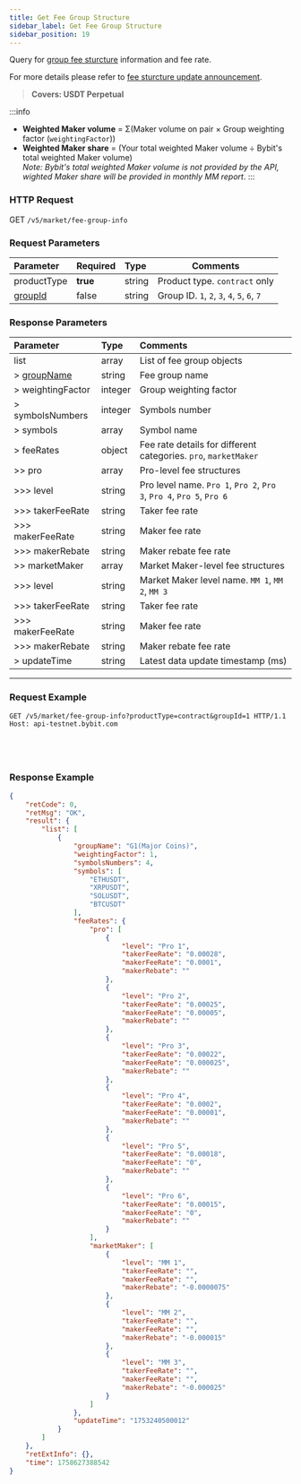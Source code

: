 ```yaml
---
title: Get Fee Group Structure
sidebar_label: Get Fee Group Structure
sidebar_position: 19
---
```


Query for [group fee sturcture](https://www.bybit.com/en/help-center/article/Group-Fee-Structure-Symbol-Grouping) information and fee rate.

For more details please refer to [fee sturcture update announcement](https://announcements.bybit.com/article/bybit-fee-structure-update-for-pro-and-market-maker-clients-blt06875b6d623e7581/).

> **Covers: USDT Perpetual**

:::info
* **Weighted Maker volume** = Σ(Maker volume on pair × Group weighting factor (`weightingFactor`))
* **Weighted Maker share** = (Your total weighted Maker volume ÷ Bybit's total weighted Maker volume)<br/>
*Note: Bybit's total weighted Maker volume is not provided by the API, wighted Maker share will be provided in monthly MM report*.
:::

### HTTP Request
GET `/v5/market/fee-group-info`

### Request Parameters
| Parameter   | Required | Type   | Comments                                |
|:------------|:---------|:-------|-----------------------------------------|
| productType | **true** | string | Product type. `contract` only |
| [groupId](../enum#groupid) | false    | string | Group ID. `1`, `2`, `3`, `4`, `5`, `6`, `7` |

### Response Parameters
| Parameter       | Type   | Comments |
|:------------------------|:-------|:---------|
| list            | array  | List of fee group objects |
| > [groupName](../enum#groupname) | string | Fee group name |
| > weightingFactor | integer | Group weighting factor |
| > symbolsNumbers | integer | Symbols number |
| > symbols       | array  | Symbol name |
| > feeRates      | object | Fee rate details for different categories. `pro`, `marketMaker` |
| >> pro          | array  | Pro-level fee structures |
| >>> level       | string | Pro level name. `Pro 1`, `Pro 2`, `Pro 3`, `Pro 4`, `Pro 5`, `Pro 6` |
| >>> takerFeeRate | string | Taker fee rate |
| >>> makerFeeRate | string | Maker fee rate |
| >>> makerRebate | string | Maker rebate fee rate |
| >> marketMaker  | array  | Market Maker-level fee structures |
| >>> level       | string | Market Maker level name. `MM 1`, `MM 2`, `MM 3` |
| >>> takerFeeRate | string | Taker fee rate |
| >>> makerFeeRate | string | Maker fee rate |
| >>> makerRebate | string | Maker rebate fee rate |
| > updateTime    | string | Latest data update timestamp (ms) |

---

### Request Example

<Tabs groupId="programming-languages">
<TabItem value="http" label="HTTP">

```http
GET /v5/market/fee-group-info?productType=contract&groupId=1 HTTP/1.1
Host: api-testnet.bybit.com
```

</TabItem>
<TabItem value="python" label="Python">

```python

```

</TabItem>
<TabItem value="Go" label="Go">

```go

```

</TabItem>
<TabItem value="java" label="Java">

```java

```

</TabItem>
<TabItem value="Node" label="Node.js">

```n4js

```

</TabItem>
</Tabs>

### Response Example

```json
{
    "retCode": 0,
    "retMsg": "OK",
    "result": {
        "list": [
            {
                "groupName": "G1(Major Coins)",
                "weightingFactor": 1,
                "symbolsNumbers": 4,
                "symbols": [
                    "ETHUSDT",
                    "XRPUSDT",
                    "SOLUSDT",
                    "BTCUSDT"
                ],
                "feeRates": {
                    "pro": [
                        {
                            "level": "Pro 1",
                            "takerFeeRate": "0.00028",
                            "makerFeeRate": "0.0001",
                            "makerRebate": ""
                        },
                        {
                            "level": "Pro 2",
                            "takerFeeRate": "0.00025",
                            "makerFeeRate": "0.00005",
                            "makerRebate": ""
                        },
                        {
                            "level": "Pro 3",
                            "takerFeeRate": "0.00022",
                            "makerFeeRate": "0.000025",
                            "makerRebate": ""
                        },
                        {
                            "level": "Pro 4",
                            "takerFeeRate": "0.0002",
                            "makerFeeRate": "0.00001",
                            "makerRebate": ""
                        },
                        {
                            "level": "Pro 5",
                            "takerFeeRate": "0.00018",
                            "makerFeeRate": "0",
                            "makerRebate": ""
                        },
                        {
                            "level": "Pro 6",
                            "takerFeeRate": "0.00015",
                            "makerFeeRate": "0",
                            "makerRebate": ""
                        }
                    ],
                    "marketMaker": [
                        {
                            "level": "MM 1",
                            "takerFeeRate": "",
                            "makerFeeRate": "",
                            "makerRebate": "-0.0000075"
                        },
                        {
                            "level": "MM 2",
                            "takerFeeRate": "",
                            "makerFeeRate": "",
                            "makerRebate": "-0.000015"
                        },
                        {
                            "level": "MM 3",
                            "takerFeeRate": "",
                            "makerFeeRate": "",
                            "makerRebate": "-0.000025"
                        }
                    ]
                },
                "updateTime": "1753240500012"
            }
        ]
    },
    "retExtInfo": {},
    "time": 1758627388542
}
```
